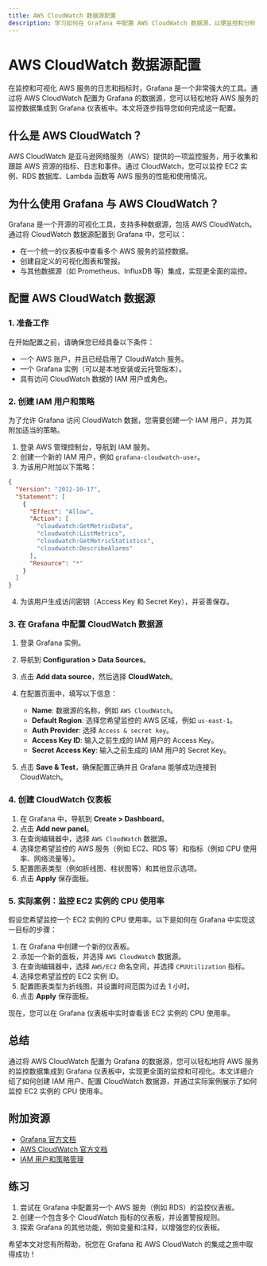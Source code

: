 ```yaml
---
title: AWS CloudWatch 数据源配置
description: 学习如何在 Grafana 中配置 AWS CloudWatch 数据源，以便监控和分析 AWS 服务的日志和指标。
---
```


# AWS CloudWatch 数据源配置

在监控和可视化 AWS 服务的日志和指标时，Grafana 是一个非常强大的工具。通过将 AWS CloudWatch 配置为 Grafana 的数据源，您可以轻松地将 AWS 服务的监控数据集成到 Grafana 仪表板中。本文将逐步指导您如何完成这一配置。

## 什么是 AWS CloudWatch？

AWS CloudWatch 是亚马逊网络服务（AWS）提供的一项监控服务，用于收集和跟踪 AWS 资源的指标、日志和事件。通过 CloudWatch，您可以监控 EC2 实例、RDS 数据库、Lambda 函数等 AWS 服务的性能和使用情况。

## 为什么使用 Grafana 与 AWS CloudWatch？

Grafana 是一个开源的可视化工具，支持多种数据源，包括 AWS CloudWatch。通过将 CloudWatch 数据源配置到 Grafana 中，您可以：

- 在一个统一的仪表板中查看多个 AWS 服务的监控数据。
- 创建自定义的可视化图表和警报。
- 与其他数据源（如 Prometheus、InfluxDB 等）集成，实现更全面的监控。

## 配置 AWS CloudWatch 数据源

### 1. 准备工作

在开始配置之前，请确保您已经具备以下条件：

- 一个 AWS 账户，并且已经启用了 CloudWatch 服务。
- 一个 Grafana 实例（可以是本地安装或云托管版本）。
- 具有访问 CloudWatch 数据的 IAM 用户或角色。

### 2. 创建 IAM 用户和策略

为了允许 Grafana 访问 CloudWatch 数据，您需要创建一个 IAM 用户，并为其附加适当的策略。

1. 登录 AWS 管理控制台，导航到 IAM 服务。
2. 创建一个新的 IAM 用户，例如 `grafana-cloudwatch-user`。
3. 为该用户附加以下策略：

```json
{
  "Version": "2012-10-17",
  "Statement": [
    {
      "Effect": "Allow",
      "Action": [
        "cloudwatch:GetMetricData",
        "cloudwatch:ListMetrics",
        "cloudwatch:GetMetricStatistics",
        "cloudwatch:DescribeAlarms"
      ],
      "Resource": "*"
    }
  ]
}
```

4. 为该用户生成访问密钥（Access Key 和 Secret Key），并妥善保存。

### 3. 在 Grafana 中配置 CloudWatch 数据源

1. 登录 Grafana 实例。
2. 导航到 **Configuration > Data Sources**。
3. 点击 **Add data source**，然后选择 **CloudWatch**。
4. 在配置页面中，填写以下信息：

   - **Name**: 数据源的名称，例如 `AWS CloudWatch`。
   - **Default Region**: 选择您希望监控的 AWS 区域，例如 `us-east-1`。
   - **Auth Provider**: 选择 `Access & secret key`。
   - **Access Key ID**: 输入之前生成的 IAM 用户的 Access Key。
   - **Secret Access Key**: 输入之前生成的 IAM 用户的 Secret Key。

5. 点击 **Save & Test**，确保配置正确并且 Grafana 能够成功连接到 CloudWatch。

### 4. 创建 CloudWatch 仪表板

1. 在 Grafana 中，导航到 **Create > Dashboard**。
2. 点击 **Add new panel**。
3. 在查询编辑器中，选择 `AWS CloudWatch` 数据源。
4. 选择您希望监控的 AWS 服务（例如 EC2、RDS 等）和指标（例如 CPU 使用率、网络流量等）。
5. 配置图表类型（例如折线图、柱状图等）和其他显示选项。
6. 点击 **Apply** 保存面板。

### 5. 实际案例：监控 EC2 实例的 CPU 使用率

假设您希望监控一个 EC2 实例的 CPU 使用率。以下是如何在 Grafana 中实现这一目标的步骤：

1. 在 Grafana 中创建一个新的仪表板。
2. 添加一个新的面板，并选择 `AWS CloudWatch` 数据源。
3. 在查询编辑器中，选择 `AWS/EC2` 命名空间，并选择 `CPUUtilization` 指标。
4. 选择您希望监控的 EC2 实例 ID。
5. 配置图表类型为折线图，并设置时间范围为过去 1 小时。
6. 点击 **Apply** 保存面板。

现在，您可以在 Grafana 仪表板中实时查看该 EC2 实例的 CPU 使用率。

## 总结

通过将 AWS CloudWatch 配置为 Grafana 的数据源，您可以轻松地将 AWS 服务的监控数据集成到 Grafana 仪表板中，实现更全面的监控和可视化。本文详细介绍了如何创建 IAM 用户、配置 CloudWatch 数据源，并通过实际案例展示了如何监控 EC2 实例的 CPU 使用率。

## 附加资源

- [Grafana 官方文档](https://grafana.com/docs/)
- [AWS CloudWatch 官方文档](https://docs.aws.amazon.com/cloudwatch/)
- [IAM 用户和策略管理](https://docs.aws.amazon.com/IAM/latest/UserGuide/id_users.html)

## 练习

1. 尝试在 Grafana 中配置另一个 AWS 服务（例如 RDS）的监控仪表板。
2. 创建一个包含多个 CloudWatch 指标的仪表板，并设置警报规则。
3. 探索 Grafana 的其他功能，例如变量和注释，以增强您的仪表板。

希望本文对您有所帮助，祝您在 Grafana 和 AWS CloudWatch 的集成之旅中取得成功！
